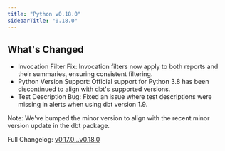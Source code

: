 ```yaml
---
title: "Python v0.18.0"
sidebarTitle: "0.18.0"
---
```


## What's Changed

- Invocation Filter Fix: Invocation filters now apply to both reports and their summaries, ensuring consistent filtering.​
- Python Version Support: Official support for Python 3.8 has been discontinued to align with dbt's supported versions.​
- Test Description Bug: Fixed an issue where test descriptions were missing in alerts when using dbt version 1.9.

Note: We've bumped the minor version to align with the recent minor version update in the dbt package.

Full Changelog: [v0.17.0...v0.18.0](https://github.com/elementary-data/elementary/compare/v0.17.0...v0.18.0)